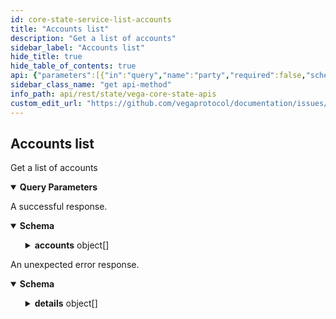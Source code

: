 ```yaml
---
id: core-state-service-list-accounts
title: "Accounts list"
description: "Get a list of accounts"
sidebar_label: "Accounts list"
hide_title: true
hide_table_of_contents: true
api: {"parameters":[{"in":"query","name":"party","required":false,"schema":{"type":"string"}},{"in":"query","name":"market","required":false,"schema":{"type":"string"}}],"responses":{"200":{"content":{"application/json":{"schema":{"properties":{"accounts":{"items":{"properties":{"asset":{"type":"string"},"balance":{"type":"string"},"market":{"type":"string"},"party":{"type":"string"},"type":{"type":"string"}},"type":"object","title":"apiv1Account"},"type":"array"}},"type":"object","title":"v1ListAccountsResponse"}}},"description":"A successful response."},"default":{"content":{"application/json":{"schema":{"properties":{"code":{"format":"int32","type":"integer"},"details":{"items":{"additionalProperties":{},"properties":{"@type":{"type":"string"}},"type":"object","title":"protobufAny"},"type":"array"},"message":{"type":"string"}},"type":"object","title":"googlerpcStatus"}}},"description":"An unexpected error response."}},"tags":["CoreStateService"],"description":"Get a list of accounts","operationId":"CoreStateService_ListAccounts","method":"get","path":"/accounts","servers":[{"url":"https://n00.testnet.vega.rocks","description":"n00"},{"url":"https://n06.testnet.vega.rocks","description":"n06"},{"url":"https://n07.testnet.vega.rocks","description":"n07"},{"url":"https://n08.testnet.vega.rocks","description":"n08"},{"url":"https://n09.testnet.vega.rocks","description":"n09"}],"info":{"title":"Vega core state APIs","version":"v0.73.0-preview.16"},"postman":{"name":"Accounts list","description":{"content":"Get a list of accounts","type":"text/plain"},"url":{"path":["accounts"],"host":["{{baseUrl}}"],"query":[{"disabled":false,"key":"party","value":""},{"disabled":false,"key":"market","value":""}],"variable":[]},"header":[{"key":"Accept","value":"application/json"}],"method":"GET"}}
sidebar_class_name: "get api-method"
info_path: api/rest/state/vega-core-state-apis
custom_edit_url: "https://github.com/vegaprotocol/documentation/issues/new?labels=documentation&title=[Documentation] Requesting changes to 'Accounts list' (core-state-service-list-accounts)"
---
```



## Accounts list



Get a list of accounts

<details style={{"marginBottom":"1rem"}} data-collapsed={false} open={true}><summary style={{}}><strong>Query Parameters</strong></summary><div><ul><ParamsItem className={"paramsItem"} param={{"in":"query","name":"party","required":false,"schema":{"type":"string"}}}></ParamsItem><ParamsItem className={"paramsItem"} param={{"in":"query","name":"market","required":false,"schema":{"type":"string"}}}></ParamsItem></ul></div></details><div><ApiTabs><TabItem label={"200"} value={"200"}><div>

A successful response.

</div><div><MimeTabs schemaType={"response"}><TabItem label={"application/json"} value={"application/json"}><SchemaTabs><TabItem label={"Schema"} value={"Schema"}><details style={{}} data-collapsed={false} open={true}><summary style={{"textAlign":"left"}}><strong>Schema</strong></summary><div style={{"textAlign":"left","marginLeft":"1rem"}}></div><ul style={{"marginLeft":"1rem"}}><SchemaItem collapsible={true} className={"schemaItem"}><details style={{}}><summary style={{}}><strong>accounts</strong><span style={{"opacity":"0.6"}}> object[]</span></summary><div style={{"marginLeft":"1rem"}}><li><div style={{"fontSize":"var(--ifm-code-font-size)","opacity":"0.6","marginLeft":"-.5rem","paddingBottom":".5rem"}}>Array [</div></li><SchemaItem collapsible={false} name={"asset"} required={false} schemaName={"string"} qualifierMessage={undefined} schema={{"type":"string"}}></SchemaItem><SchemaItem collapsible={false} name={"balance"} required={false} schemaName={"string"} qualifierMessage={undefined} schema={{"type":"string"}}></SchemaItem><SchemaItem collapsible={false} name={"market"} required={false} schemaName={"string"} qualifierMessage={undefined} schema={{"type":"string"}}></SchemaItem><SchemaItem collapsible={false} name={"party"} required={false} schemaName={"string"} qualifierMessage={undefined} schema={{"type":"string"}}></SchemaItem><SchemaItem collapsible={false} name={"type"} required={false} schemaName={"string"} qualifierMessage={undefined} schema={{"type":"string"}}></SchemaItem><li><div style={{"fontSize":"var(--ifm-code-font-size)","opacity":"0.6","marginLeft":"-.5rem"}}>]</div></li></div></details></SchemaItem></ul></details></TabItem><TabItem label={"Example (from schema)"} value={"Example (from schema)"}><ResponseSamples responseExample={"{\n  \"accounts\": [\n    {\n      \"asset\": \"string\",\n      \"balance\": \"string\",\n      \"market\": \"string\",\n      \"party\": \"string\",\n      \"type\": \"string\"\n    }\n  ]\n}"} language={"json"}></ResponseSamples></TabItem></SchemaTabs></TabItem></MimeTabs></div></TabItem><TabItem label={"default"} value={"default"}><div>

An unexpected error response.

</div><div><MimeTabs schemaType={"response"}><TabItem label={"application/json"} value={"application/json"}><SchemaTabs><TabItem label={"Schema"} value={"Schema"}><details style={{}} data-collapsed={false} open={true}><summary style={{"textAlign":"left"}}><strong>Schema</strong></summary><div style={{"textAlign":"left","marginLeft":"1rem"}}></div><ul style={{"marginLeft":"1rem"}}><SchemaItem collapsible={false} name={"code"} required={false} schemaName={"int32"} qualifierMessage={undefined} schema={{"format":"int32","type":"integer"}}></SchemaItem><SchemaItem collapsible={true} className={"schemaItem"}><details style={{}}><summary style={{}}><strong>details</strong><span style={{"opacity":"0.6"}}> object[]</span></summary><div style={{"marginLeft":"1rem"}}><li><div style={{"fontSize":"var(--ifm-code-font-size)","opacity":"0.6","marginLeft":"-.5rem","paddingBottom":".5rem"}}>Array [</div></li><SchemaItem collapsible={false} name={"@type"} required={false} schemaName={"string"} qualifierMessage={undefined} schema={{"type":"string"}}></SchemaItem><li><div style={{"fontSize":"var(--ifm-code-font-size)","opacity":"0.6","marginLeft":"-.5rem"}}>]</div></li></div></details></SchemaItem><SchemaItem collapsible={false} name={"message"} required={false} schemaName={"string"} qualifierMessage={undefined} schema={{"type":"string"}}></SchemaItem></ul></details></TabItem><TabItem label={"Example (from schema)"} value={"Example (from schema)"}><ResponseSamples responseExample={"{\n  \"code\": 0,\n  \"details\": [\n    {\n      \"@type\": \"string\"\n    }\n  ],\n  \"message\": \"string\"\n}"} language={"json"}></ResponseSamples></TabItem></SchemaTabs></TabItem></MimeTabs></div></TabItem></ApiTabs></div>

